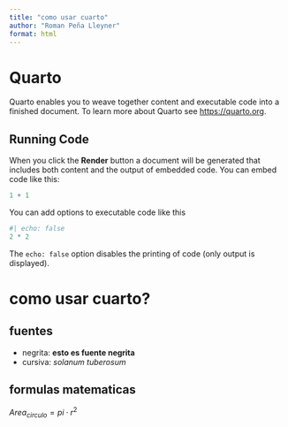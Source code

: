 ```yaml
---
title: "como usar cuarto"
author: "Roman Peña Lleyner"
format: html
---
```

# Quarto

Quarto enables you to weave together content and executable code into a finished document. To learn more about Quarto see <https://quarto.org>.

## Running Code

When you click the **Render** button a document will be generated that includes both content and the output of embedded code. You can embed code like this:

```r
1 + 1
```

You can add options to executable code like this 

```r
#| echo: false
2 * 2
```

The `echo: false` option disables the printing of code (only output is displayed).

# como usar cuarto?
## fuentes
- negrita: **esto es fuente negrita**
- cursiva: _solanum tuberosum_

## formulas matematicas

$Area_{circulo}=pi\cdot r^2$